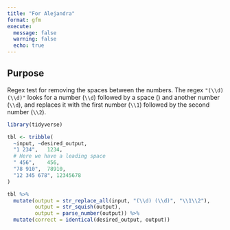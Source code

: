 ```yaml
---
title: "For Alejandra"
format: gfm
execute: 
  message: false
  warning: false
  echo: true
---
```


## Purpose

Regex test for removing the spaces between the numbers. The regex `"(\\d) (\\d)"` looks for a number (`\\d`) followed by a space (` `) and another number (`\\d`), and replaces it with the first number (`\\1`) followed by the second number (`\\2`).

```r
library(tidyverse)

tbl <- tribble(
  ~input, ~desired_output,
  "1 234",   1234,
  # Here we have a leading space
  " 456",    456,
  "78 910",  78910,
  "12 345 678", 12345678
)

tbl %>% 
  mutate(output = str_replace_all(input, "(\\d) (\\d)", "\\1\\2"),
         output = str_squish(output),
         output = parse_number(output)) %>% 
  mutate(correct = identical(desired_output, output))

```

